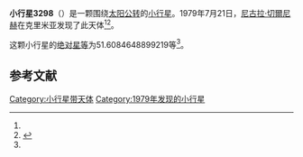 {{Infobox planet
| bgcolour = #FFFFC0
| name = 3298 Massandra
| symbol = 
| image = 
| caption = 
| discovery = yes
| discovery_ref = 
| discoverer = [[尼古拉·切爾尼赫|尼古拉·切爾尼赫]]
| discovery_site = [[克里米亚|克里米亚]] 
| discovered = 1979年7月21日
| designations = yes
| mp_name = 
| named_after = 
| alt_names = 1979 OB15/ 1950 NE / 1950 NO / 1972 RT / 1983 VC
| mp_category = [[主带小行星|主带小行星]]
| orbit_ref = <ref name="a">[http://ssd.jpl.nasa.gov/sbdb.cgi?sstr=3298 3298 Massandra] {{Wayback|url=http://ssd.jpl.nasa.gov/sbdb.cgi?sstr=3298 |date=20200918011321 }}，小行星數據庫瀏覽器（JPL Small-Body Database Browser）－[[美国国家航空航天局|美国国家航空航天局]]喷气推进实验室</ref>
| epoch = 2456400.5 (2013年4月18日更新)
| aphelion = {{convert|2.808054035712573|AU|km|3|abbr=on|lk=out}}
| perihelion = {{convert|1.900919225394341|AU|km|3|abbr=on}}
| semimajor = {{convert|2.354486630553458|AU|km|3|abbr=on}}
| eccentricity = 0.192639618
| period = 1319.601407 [[日|日]]<br />3.61[[儒略年|儒略年]]
| avg_speed = 
| inclination = 2.567096256419193
| asc_node = 285.1803621303554
| mean_anomaly = 
| arg_peri = 51.6084648899219
| satellites = 
| physical_characteristics = yes
| dimensions = 
| mass = 
| density = 
| surface_grav = 
| escape_velocity = 
| sidereal_day = 
| axial_tilt = 
| pole_ecliptic_lat = 
| pole_ecliptic_lon = 
| albedo = 
| temperatures= 
| temp_name1 = 
| mean_temp_1 = 
| max_temp_1 = 
| temp_name2 = 
| max_temp_2 = 
| spectral_type = 
| abs_magnitude = 51.6084648899219
}}

'''小行星3298'''（{{lang-en|3298 Massandra}}）是一颗围绕[[太阳|太阳]][[公转|公转]]的[[小行星|小行星]]。1979年7月21日，[[尼古拉·切爾尼赫|尼古拉·切爾尼赫]]在克里米亚发现了此天体<ref name="a" /><ref>{{cite news|title=小行星列表|url=http://cfa-www.harvard.edu/iau/lists/NumberedMPs.txt|accessdate=2013-07-08|newspaper=哈佛大学|archive-date=2008-05-17|archive-url=https://web.archive.org/web/20080517010638/http://cfa-www.harvard.edu/iau/lists/NumberedMPs.txt|dead-url=no}}</ref>。

这颗小行星的[[绝对星等|绝对星等]]为51.6084648899219等<ref name="a" />。

==参考文献==
{{reflist}}
{{Minor Planet Number|[[小行星3297|小行星3297]]|[[小行星3299|小行星3299]]}}

{{小天体}}

[[Category:小行星带天体|Category:小行星带天体]]
[[Category:1979年发现的小行星|Category:1979年发现的小行星]]

{{asteroid-stub}}